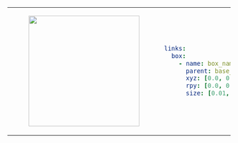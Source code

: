 <table>
<tr>
<td>
<center>
<figure>
    <img src={require("./img/box.png").default} width="250" />
</figure>
</center>
</td>
<td>

```yaml
links:
  box:
    - name: box_name
      parent: base_link
      xyz: [0.0, 0.0, 0.0]
      rpy: [0.0, 0.0, 0.0]
      size: [0.01, 0.01, 0.01]
```

</td>
</tr>
</table>
